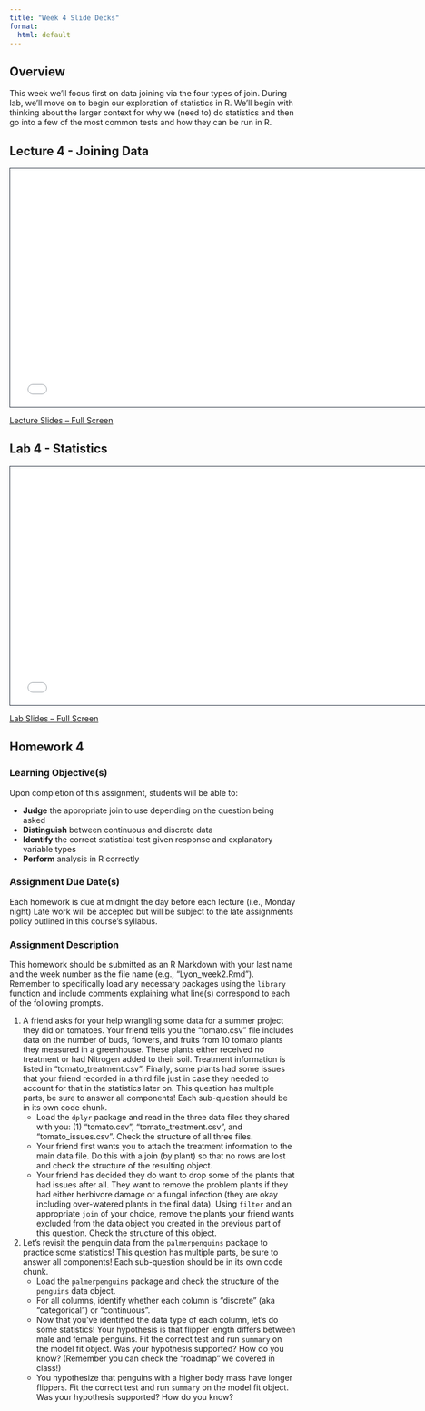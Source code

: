 ```yaml
---
title: "Week 4 Slide Decks"
format:
  html: default
---
```


## Overview

This week we'll focus first on data joining via the four types of join. During lab, we'll move on to begin our exploration of statistics in R. We'll begin with thinking about the larger context for why we (need to) do statistics and then go into a few of the most common tests and how they can be run in R.

## Lecture 4 - Joining Data

```{=html}
<iframe class="slide-deck" src="slides_4a.html" height="420" width="750" style="border: 1px solid #2e3846;"></iframe>
```

[Lecture Slides -- Full Screen](slides_4a.qmd)

## Lab 4 - Statistics

```{=html}
<iframe class="slide-deck" src="slides_4b.html" height="420" width="750" style="border: 1px solid #2e3846;"></iframe>
```

[Lab Slides -- Full Screen](slides_4b.qmd)

## Homework 4

### Learning Objective(s)

Upon completion of this assignment, students will be able to:

- **Judge** the appropriate join to use depending on the question being asked
- **Distinguish** between continuous and discrete data
- **Identify** the correct statistical test given response and explanatory variable types
- **Perform** analysis in R correctly

### Assignment Due Date(s)

Each homework is due at midnight the day before each lecture (i.e., Monday night) Late work will be accepted but will be subject to the late assignments policy outlined in this course’s syllabus.

### Assignment Description

This homework should be submitted as an R Markdown with your last name and the week number as the file name (e.g., “Lyon_week2.Rmd”). Remember to specifically load any necessary packages using the `library` function and include comments explaining what line(s) correspond to each of the following prompts.

1. A friend asks for your help wrangling some data for a summer project they did on tomatoes. Your friend tells you the "tomato.csv" file includes data on the number of buds, flowers, and fruits from 10 tomato plants they measured in a greenhouse. These plants either received no treatment or had Nitrogen added to their soil. Treatment information is listed in "tomato_treatment.csv". Finally, some plants had some issues that your friend recorded in a third file just in case they needed to account for that in the statistics later on. This question has multiple parts, be sure to answer all components! Each sub-question should be in its own code chunk.
    - Load the `dplyr` package and read in the three data files they shared with you: (1) "tomato.csv", "tomato_treatment.csv", and "tomato_issues.csv". Check the structure of all three files.
    - Your friend first wants you to attach the treatment information to the main data file. Do this with a join (by plant) so that no rows are lost and check the structure of the resulting object.
    - Your friend has decided they do want to drop some of the plants that had issues after all. They want to remove the problem plants if they had either herbivore damage or a fungal infection (they are okay including over-watered plants in the final data). Using `filter` and an appropriate `join` of your choice, remove the plants your friend wants excluded from the data object you created in the previous part of this question. Check the structure of this object.

2. Let's revisit the penguin data from the `palmerpenguins` package to practice some statistics! This question has multiple parts, be sure to answer all components! Each sub-question should be in its own code chunk.
    - Load the `palmerpenguins` package and check the structure of the `penguins` data object.
    - For all columns, identify whether each column is "discrete" (aka "categorical") or "continuous".
    - Now that you've identified the data type of each column, let's do some statistics! Your hypothesis is that flipper length differs between male and female penguins. Fit the correct test and run `summary` on the model fit object. Was your hypothesis supported? How do you know? (Remember you can check the "roadmap" we covered in class!)
    - You hypothesize that penguins with a higher body mass have longer flippers. Fit the correct test and run `summary` on the model fit object. Was your hypothesis supported? How do you know?
